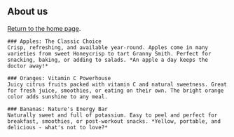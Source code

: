 <Section>

  # About us

  [Return to the home page](/).

  <FeaturesGrid variant="highlighted">

    ### Apples: The Classic Choice
    Crisp, refreshing, and available year-round. Apples come in many varieties from sweet Honeycrisp to tart Granny Smith. Perfect for snacking, baking, or adding to salads. *An apple a day keeps the doctor away!*

    ### Oranges: Vitamin C Powerhouse
    Juicy citrus fruits packed with vitamin C and natural sweetness. Great for fresh juice, smoothies, or eating on their own. The bright orange color adds sunshine to any meal.

    ### Bananas: Nature's Energy Bar
    Naturally sweet and full of potassium. Easy to peel and perfect for breakfast, smoothies, or post-workout snacks. *Yellow, portable, and delicious - what's not to love?*

  </FeaturesGrid>

</Section>
